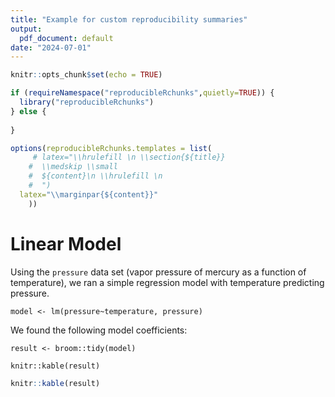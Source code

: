 ```yaml
---
title: "Example for custom reproducibility summaries"
output:
  pdf_document: default
date: "2024-07-01"
---
```


```r
knitr::opts_chunk$set(echo = TRUE)

if (requireNamespace("reproducibleRchunks",quietly=TRUE)) {
  library("reproducibleRchunks")
} else {
  
}

options(reproducibleRchunks.templates = list(
     # latex="\\hrulefill \n \\section{${title}} 
    #  \\medskip \\small 
    #  ${content}\n \\hrulefill \n
    #  ")
  latex="\\marginpar{${content}}"
    ))
```

# Linear Model

Using the `pressure` data set (vapor pressure of mercury as a function of temperature), we ran a simple regression model with temperature predicting pressure.

```reproducibleR
model <- lm(pressure~temperature, pressure)
```
We found the following model coefficients:

```reproducibleR
result <- broom::tidy(model)

knitr::kable(result)
```

```r
knitr::kable(result)
```
